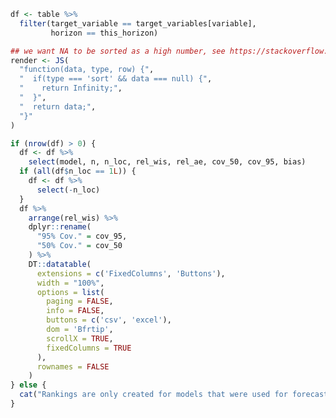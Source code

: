 ```r
df <- table %>%
  filter(target_variable == target_variables[variable],
         horizon == this_horizon)

## we want NA to be sorted as a high number, see https://stackoverflow.com/a/65897972
render <- JS(
  "function(data, type, row) {",
  "  if(type === 'sort' && data === null) {",
  "    return Infinity;",
  "  }",
  "  return data;",
  "}"
)

if (nrow(df) > 0) {
  df <- df %>%
    select(model, n, n_loc, rel_wis, rel_ae, cov_50, cov_95, bias)
  if (all(df$n_loc == 1L)) {
    df <- df %>%
      select(-n_loc)
  }
  df %>%
    arrange(rel_wis) %>%
    dplyr::rename(
      "95% Cov." = cov_95,
      "50% Cov." = cov_50
    ) %>%
    DT::datatable(
      extensions = c('FixedColumns', 'Buttons'),
      width = "100%",
      options = list(
        paging = FALSE,
        info = FALSE,
        buttons = c('csv', 'excel'),
        dom = 'Bfrtip',
        scrollX = TRUE,
        fixedColumns = TRUE
      ),
      rownames = FALSE
    )
} else {
  cat("Rankings are only created for models that were used for forecasts in each of the last 4 weeks, excluding periods during which there were anomalies in the data. At the moment no model fulfills that criterion." )
}
```
